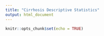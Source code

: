 ```yaml
---
title: "Cirrhosis Descriptive Statistics"
output: html_document
---
```


```r
knitr::opts_chunk$set(echo = TRUE)
```

